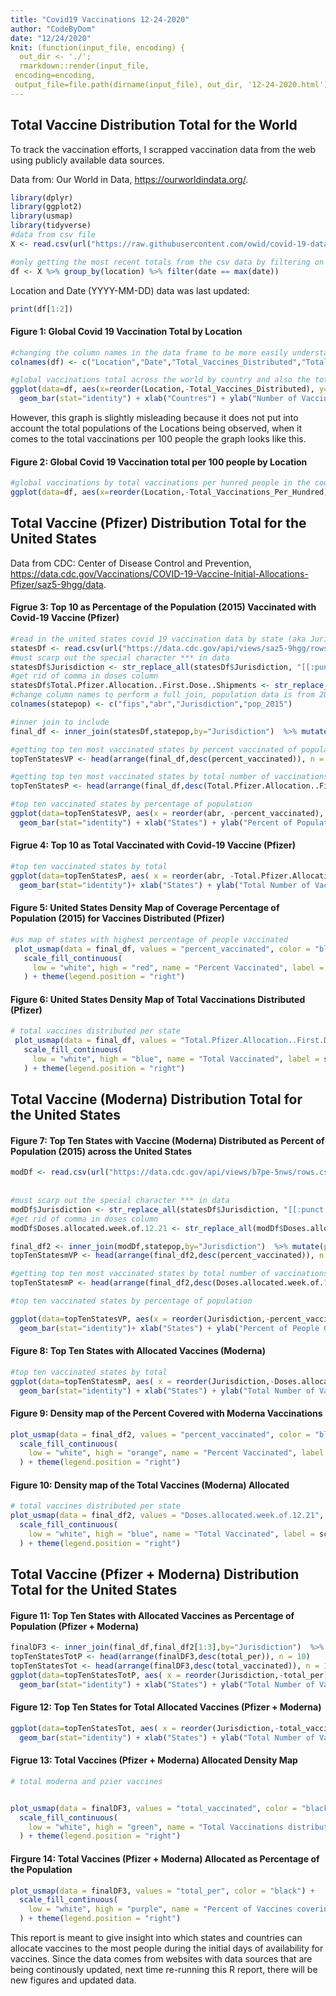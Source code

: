 ```yaml
---
title: "Covid19 Vaccinations 12-24-2020"
author: "CodeByDom"
date: "12/24/2020"
knit: (function(input_file, encoding) {
  out_dir <- './';
  rmarkdown::render(input_file,
 encoding=encoding,
 output_file=file.path(dirname(input_file), out_dir, '12-24-2020.html'))})
---
```

## Total Vaccine Distribution Total for the World 
To track the vaccination efforts, I scrapped vaccination data from the web using publicly available data sources. 

Data from: Our World in Data, <https://ourworldindata.org/>.
```r
library(dplyr)
library(ggplot2)
library(usmap)
library(tidyverse)
#data from csv file 
X <- read.csv(url("https://raw.githubusercontent.com/owid/covid-19-data/master/public/data/vaccinations/vaccinations.csv"))

#only getting the most recent totals from the csv data by filtering on the max date
df <- X %>% group_by(location) %>% filter(date == max(date))
```
Location and Date (YYYY-MM-DD) data was last updated:
```r
print(df[1:2])
```

#### Figure 1: Global Covid 19 Vaccination Total by Location
```r

#changing the column names in the data frame to be more easily understanable
colnames(df) <- c("Location","Date","Total_Vaccines_Distributed","Total_Vaccinations_Per_Hundred")

#global vaccinations total across the world by country and also the total distributed in the world (most up to date from data source)
ggplot(data=df, aes(x=reorder(Location,-Total_Vaccines_Distributed), y=Total_Vaccines_Distributed, fill=Location)) +
  geom_bar(stat="identity") + xlab("Countres") + ylab("Number of Vaccines")
```

However, this graph is slightly misleading because it does not put into account the total populations of the Locations being observed, when it comes to the total vaccinations per 100 people the graph looks like this.

#### Figure 2: Global Covid 19 Vaccination total per 100 people by Location
```r
#global vaccinations by total vaccinations per hunred people in the country
ggplot(data=df, aes(x=reorder(Location,-Total_Vaccinations_Per_Hundred), y=Total_Vaccinations_Per_Hundred, fill=Location)) + geom_bar(stat="identity") + xlab("Countres") + ylab("Number of Vaccines per Hundred People")
```

## Total Vaccine (Pfizer) Distribution Total for the United States 
Data from CDC: Center of Disease Control and Prevention, <https://data.cdc.gov/Vaccinations/COVID-19-Vaccine-Initial-Allocations-Pfizer/saz5-9hgg/data>.

#### Figrue 3: Top 10 as Percentage of the Population (2015) Vaccinated with Covid-19 Vaccine (Pfizer)
```r

#read in the united states covid 19 vaccination data by state (aka Jurisdiction)
statesDf <- read.csv(url("https://data.cdc.gov/api/views/saz5-9hgg/rows.csv?accessType=DOWNLOAD"))
#must scarp out the special character *** in data
statesDf$Jurisdiction <- str_replace_all(statesDf$Jurisdiction, "[[:punct:]]", "")
#get rid of comma in doses column
statesDf$Total.Pfizer.Allocation..First.Dose..Shipments <- str_replace_all(statesDf$Total.Pfizer.Allocation..First.Dose..Shipments, "[[:punct:]]", "") %>% strtoi()
#change column names to perform a full join, population data is from 2015
colnames(statepop) <- c("fips","abr","Jurisdiction","pop_2015")

#inner join to include
final_df <- inner_join(statesDf,statepop,by="Jurisdiction")  %>% mutate(percent_vaccinated = (Total.Pfizer.Allocation..First.Dose..Shipments/pop_2015)*100)

#getting top ten most vaccinated states by percent vaccinated of population
topTenStatesVP <- head(arrange(final_df,desc(percent_vaccinated)), n = 10)

#getting top ten most vaccinated states by total number of vaccinations
topTenStatesP <- head(arrange(final_df,desc(Total.Pfizer.Allocation..First.Dose..Shipments)), n = 10)

#top ten vaccinated states by percentage of population
ggplot(data=topTenStatesVP, aes(x = reorder(abr, -percent_vaccinated), y=percent_vaccinated, fill=abr)) +
  geom_bar(stat="identity") + xlab("States") + ylab("Percent of Population Covered By Distributed Vaccines")

```

#### Figrue 4: Top 10 as Total Vaccinated with Covid-19 Vaccine (Pfizer)

```r
#top ten vaccinated states by total
ggplot(data=topTenStatesP, aes( x = reorder(abr, -Total.Pfizer.Allocation..First.Dose..Shipments), y = Total.Pfizer.Allocation..First.Dose..Shipments, fill=abr)) +
  geom_bar(stat="identity")+ xlab("States") + ylab("Total Number of Vaccines")
```

#### Figure 5: United States Density Map of Coverage Percentage of Population (2015) for Vaccines Distributed (Pfizer)
```r
#us map of states with highest percentage of people vaccinated 
 plot_usmap(data = final_df, values = "percent_vaccinated", color = "black") + 
   scale_fill_continuous(
     low = "white", high = "red", name = "Percent Vaccinated", label = scales::comma
   ) + theme(legend.position = "right")
```

#### Figure 6: United States Density Map of Total Vaccinations Distributed (Pfizer)
```r
# total vaccines distributed per state
 plot_usmap(data = final_df, values = "Total.Pfizer.Allocation..First.Dose..Shipments", color = "black") + 
   scale_fill_continuous(
     low = "white", high = "blue", name = "Total Vaccinated", label = scales::comma
   ) + theme(legend.position = "right")

```


## Total Vaccine (Moderna) Distribution Total for the United States 

#### Figure 7: Top Ten States with Vaccine (Moderna) Distributed as Percent of Population (2015) across the United States
```r
modDf <- read.csv(url("https://data.cdc.gov/api/views/b7pe-5nws/rows.csv?accessType=DOWNLOAD"))
 
 
#must scarp out the special character *** in data
modDf$Jurisdiction <- str_replace_all(statesDf$Jurisdiction, "[[:punct:]]", "")
#get rid of comma in doses column
modDf$Doses.allocated.week.of.12.21 <- str_replace_all(modDf$Doses.allocated.week.of.12.21, "[[:punct:]]", "") %>% strtoi()

final_df2 <- inner_join(modDf,statepop,by="Jurisdiction")  %>% mutate(percent_vaccinated = (Doses.allocated.week.of.12.21/pop_2015)*100)
topTenStatesmVP <- head(arrange(final_df2,desc(percent_vaccinated)), n = 10)

#getting top ten most vaccinated states by total number of vaccinations
topTenStatesmP <- head(arrange(final_df2,desc(Doses.allocated.week.of.12.21)), n = 10)

#top ten vaccinated states by percentage of population

ggplot(data=topTenStatesVP, aes(x = reorder(Jurisdiction,-percent_vaccinated), y=percent_vaccinated, fill=Jurisdiction)) +
  geom_bar(stat="identity")+ xlab("States") + ylab("Percent of People Covered By Distributed Vaccine")

```

#### Figure 8: Top Ten States with Allocated Vaccines (Moderna)

```r
#top ten vaccinated states by total
ggplot(data=topTenStatesmP, aes( x = reorder(Jurisdiction,-Doses.allocated.week.of.12.21), y = Doses.allocated.week.of.12.21, fill=Jurisdiction)) +
  geom_bar(stat="identity") + xlab("States") + ylab("Total Number of Vaccines")

```

#### Figure 9: Density map of the Percent Covered with Moderna Vaccinations 

```r
plot_usmap(data = final_df2, values = "percent_vaccinated", color = "black") + 
  scale_fill_continuous(
    low = "white", high = "orange", name = "Percent Vaccinated", label = scales::comma
  ) + theme(legend.position = "right")

```

#### Figure 10: Density map of the Total Vaccines (Moderna) Allocated
```r
# total vaccines distributed per state
plot_usmap(data = final_df2, values = "Doses.allocated.week.of.12.21", color = "black") + 
  scale_fill_continuous(
    low = "white", high = "blue", name = "Total Vaccinated", label = scales::comma
  ) + theme(legend.position = "right")

```

## Total Vaccine (Pfizer + Moderna) Distribution Total for the United States 

#### Figure 11: Top Ten States with Allocated Vaccines as Percentage of Population (Pfizer + Moderna)

```r


finalDF3 <- inner_join(final_df,final_df2[1:3],by="Jurisdiction")  %>% mutate(total_vaccinated = Doses.allocated.week.of.12.21.y+Total.Pfizer.Allocation..First.Dose..Shipments,total_per = total_vaccinated/pop_2015*100)
topTenStatesTotP <- head(arrange(finalDF3,desc(total_per)), n = 10)
topTenStatesTot <- head(arrange(finalDF3,desc(total_vaccinated)), n = 10)
ggplot(data=topTenStatesTotP, aes( x = reorder(Jurisdiction,-total_per), y = total_per, fill=Jurisdiction)) +
  geom_bar(stat="identity") + xlab("States") + ylab("Total Number of Vaccines Distributed as Percent of Population")

```

#### Figure 12: Top Ten States for Total Allocated Vaccines  (Pfizer + Moderna)

```r
ggplot(data=topTenStatesTot, aes( x = reorder(Jurisdiction,-total_vaccinated), y = total_vaccinated, fill=Jurisdiction)) +
  geom_bar(stat="identity") + xlab("States") + ylab("Total Number of Vaccines Distributed")
```



#### Figrue 13: Total Vaccines (Pfizer + Moderna) Allocated Density Map
```r

# total moderna and pzier vaccines 


plot_usmap(data = finalDF3, values = "total_vaccinated", color = "black") + 
  scale_fill_continuous(
    low = "white", high = "green", name = "Total Vaccinations distributed (Pfizer+Moderna)", label = scales::comma
  ) + theme(legend.position = "right")

```

#### Firgure 14: Total Vaccines (Pfizer + Moderna) Allocated as Percentage of the Population
```r
plot_usmap(data = finalDF3, values = "total_per", color = "black") + 
  scale_fill_continuous(
    low = "white", high = "purple", name = "Percent of Vaccines covering Population (Pfizer+Moderna)", label = scales::comma
  ) + theme(legend.position = "right")
```

This report is meant to give insight into which states and countries can allocate vaccines to the most people during the initial days of availability for vaccines. Since the data comes from websites with data sources that are being continously updated, next time re-running this R report, there will be new figures and updated data. 

